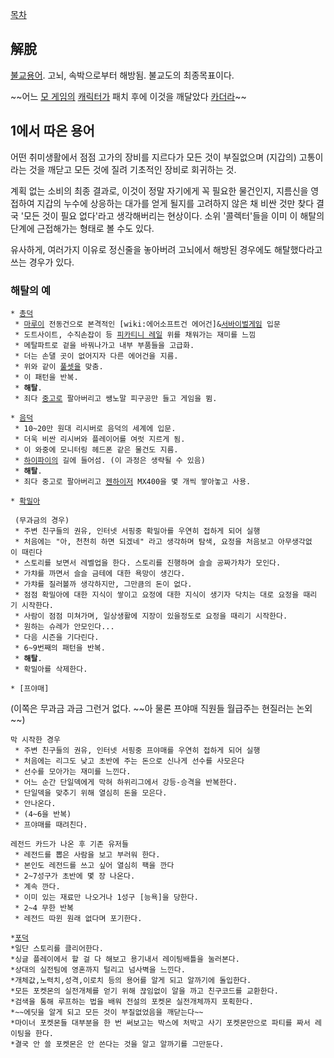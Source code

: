 [[목차]]

== 解脫 ==
[[불교]]용어. 고뇌, 속박으로부터 해방됨. 불교도의 최종목표이다.

~~어느 [[던전 앤 파이터|모 게임]]의 [[천수나한|캐릭터]]가 패치 후에 이것을 깨달았다 [[카더라]]~~
== 1에서 따온 용어 ==
어떤 취미생활에서 점점 고가의 장비를 지르다가 모든 것이 부질없으며 (지갑의) 고통이라는 것을 깨닫고 모든 것에 질려 기초적인 장비로 회귀하는 것.

계획 없는 소비의 최종 결과로, 이것이 정말 자기에게 꼭 필요한 물건인지, 지름신을 영접하여 지갑의 누수에 상응하는 대가를 얻게 될지를 고려하지 않은 채 비싼 것만 찾다 결국 '모든 것이 필요 없다'라고 생각해버리는 현상이다. 소위 '콜렉터'들을 이미 이 해탈의 단계에 근접해가는 형태로 볼 수도 있다.

유사하게, 여러가지 이유로 정신줄을 놓아버려 고뇌에서 해방된 경우에도 해탈했다라고 쓰는 경우가 있다.

=== 해탈의 예 ===
 * [[총덕]] 
  * [[마루이]] 전동건으로 본격적인 [wiki:에어소프트건 에어건]&[[서바이벌게임]] 입문 
  * 도트사이트, 수직손잡이 등 [[피카티니 레일]] 위를 채워가는 재미를 느낌
  * 메탈파트로 겉을 바꿔나가고 내부 부품들을 고급화.
  * 더는 손댈 곳이 없어지자 다른 에어건을 지름.
  * 위와 같이 [[풀셋]]을 맞춤.
  * 이 패턴을 반복.
  * '''해탈'''.
  * 죄다 [[중고]]로 팔아버리고 쌩노말 피구공만 들고 게임을 뜀.

 * [[음덕]]
  * 10~20만 원대 리시버로 음덕의 세계에 입문.
  * 더욱 비싼 리시버와 플레이어를 여럿 지르게 됨.
  * 이 와중에 모니터링 헤드폰 같은 물건도 지름.
  * [[하이파이]]의 길에 들어섬. (이 과정은 생략될 수 있음)
  * '''해탈'''.
  * 죄다 중고로 팔아버리고 [[젠하이저]] MX400을 몇 개씩 쌓아놓고 사용.

 * [[확밀아]]

  (무과금의 경우)
  * 주변 친구들의 권유, 인터넷 서핑중 확밀아를 우연히 접하게 되어 실행
  * 처음에는 "아, 천천히 하면 되겠네" 라고 생각하며 탐색, 요정을 처음보고 아무생각없이 때린다
  * 스토리를 보면서 레벨업을 한다. 스토리를 진행하며 슬슬 공짜가챠가 모인다.
  * 가챠를 까면서 슬슬 금테에 대한 욕망이 생긴다.
  * 가챠를 질러볼까 생각하지만, 그만큼의 돈이 없다.
  * 점점 확밀아에 대한 지식이 쌓이고 요정에 대한 지식이 생기자 닥치는 대로 요정을 때리기 시작한다.
  * 사람이 점점 미쳐가며, 일상생활에 지장이 있을정도로 요정을 때리기 시작한다.
  * 원하는 슈레가 안모인다...
  * 다음 시즌을 기다린다.
  * 6~9번째의 패턴을 반복.
  * '''해탈'''.
  * 확밀아를 삭제한다. 

 * [프야매]
(이쪽은 무과금 과금 그런거 없다. ~~아 물론 프야매 직원들 월급주는 현질러는 논외~~)
 막 시작한 경우
  * 주변 친구들의 권유, 인터넷 서핑중 프야매를 우연히 접하게 되어 실행
  * 처음에는 리그도 낮고 초반에 주는 돈으로 신나게 선수를 사모은다
  * 선수를 모아가는 재미를 느낀다.
  * 어느 순간 단일덱에게 막혀 하위리그에서 강등-승격을 반복한다.
  * 단일덱을 맞추기 위해 열심히 돈을 모은다.
  * 안나온다.
  * (4~6을 반복)
  * 프야매를 때려친다.

 레전드 카드가 나온 후 기존 유저들
  * 레전드를 뽑은 사람을 보고 부러워 한다.
  * 본인도 레전드를 쓰고 싶어 열심히 팩을 깐다
  * 2~7성구가 초반에 몇 장 나온다.
  * 계속 깐다.
  * 이미 있는 재료만 나오거나 1성구 [능욕]을 당한다.
  * 2~4 무한 반복
  * 레전드 따윈 원래 없다며 포기한다.

 *[[포덕]]
 *일단 스토리를 클리어한다.
 *싱글 플레이에서 할 걸 다 해보고 용기내서 레이팅배틀을 눌러본다.
 *상대의 실전팀에 영혼까지 털리고 넘사벽을 느낀다.
 *개체값,노력치,성격,이로치 등의 용어를 알게 되고 알까기에 돌입한다.
 *모든 포켓몬의 실전개체를 얻기 위해 끊임없이 알을 까고 친구코드를 교환한다.
 *검색을 통해 루프하는 법을 배워 전설의 포켓몬 실전개체까지 포획한다.
 *~~에딧을 알게 되고 모든 것이 부질없었음을 깨닫는다~~
 *마이너 포켓몬들 대부분을 한 번 써보고는 박스에 처박고 사기 포켓몬만으로 파티를 짜서 레이팅을 한다.
 *결국 안 쓸 포켓몬은 안 쓴다는 것을 알고 알까기를 그만둔다.

